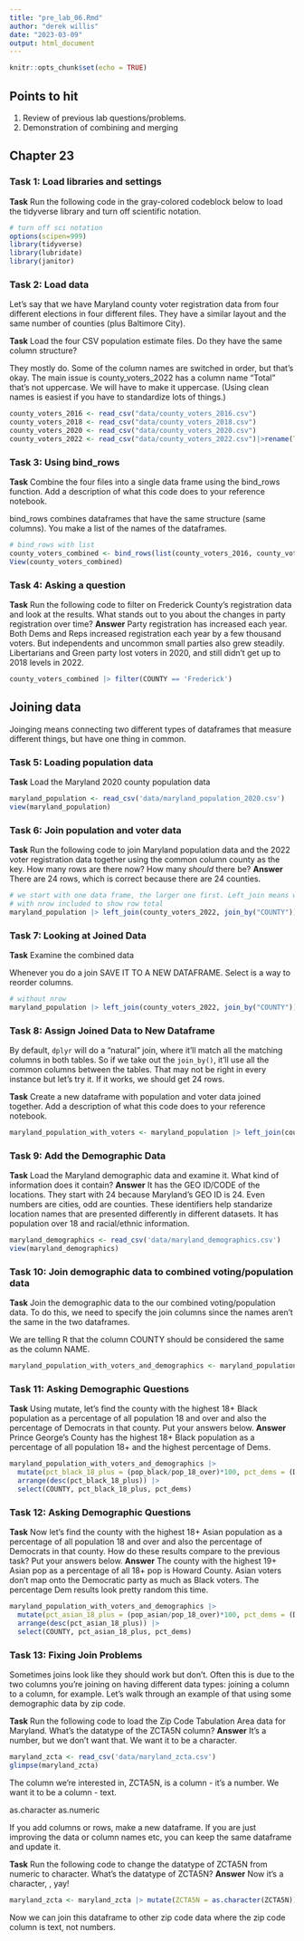 ```yaml
---
title: "pre_lab_06.Rmd"
author: "derek willis"
date: "2023-03-09"
output: html_document
---
```


```r
knitr::opts_chunk$set(echo = TRUE)
```

## Points to hit

1.  Review of previous lab questions/problems.
2.  Demonstration of combining and merging

## Chapter 23

### Task 1: Load libraries and settings

**Task** Run the following code in the gray-colored codeblock below to load the tidyverse library and turn off scientific notation.

```r
# turn off sci notation
options(scipen=999)
library(tidyverse)
library(lubridate)
library(janitor)
```

### Task 2: Load data

Let's say that we have Maryland county voter registration data from four different elections in four different files. They have a similar layout and the same number of counties (plus Baltimore City).

**Task** Load the four CSV population estimate files. Do they have the same column structure? 

They mostly do. Some of the column names are switched in order, but that's okay. The main issue is county_voters_2022 has a column name "Total" that's not uppercase. We will have to make it uppercase. (Using clean names is easiest if you have to standardize lots of things.)

```r
county_voters_2016 <- read_csv("data/county_voters_2016.csv")
county_voters_2018 <- read_csv("data/county_voters_2018.csv")
county_voters_2020 <- read_csv("data/county_voters_2020.csv")
county_voters_2022 <- read_csv("data/county_voters_2022.csv")|>rename(TOTAL=Total)
```

### Task 3: Using bind_rows

**Task** Combine the four files into a single data frame using the bind_rows function. Add a description of what this code does to your reference notebook.

bind_rows combines dataframes that have the same structure (same columns). You make a list of the names of the dataframes.

```r
# bind_rows with list
county_voters_combined <- bind_rows(list(county_voters_2016, county_voters_2018, county_voters_2020, county_voters_2022))
View(county_voters_combined)
```

### Task 4: Asking a question

**Task** Run the following code to filter on Frederick County's registration data and look at the results. What stands out to you about the changes in party registration over time? 
**Answer**
Party registration has increased each year. Both Dems and Reps increased registration each year by a few thousand voters. But independents and uncommon small parties also grew steadily. Libertarians and Green party lost voters in 2020, and still didn't get up to 2018 levels in 2022.

```r
county_voters_combined |> filter(COUNTY == 'Frederick')
```

## Joining data

Joinging means connecting two different types of dataframes that measure different things, but have one thing in common.

### Task 5: Loading population data

**Task** Load the Maryland 2020 county population data

```r
maryland_population <- read_csv('data/maryland_population_2020.csv')
view(maryland_population)
```

### Task 6: Join population and voter data

**Task** Run the following code to join Maryland population data and the 2022 voter registration data together using the common column county as the key. How many rows are there now? How many *should* there be? **Answer** There are 24 rows, which is correct because there are 24 counties.

```r
# we start with one data frame, the larger one first. Left_join means we want every row in maryland_population to show up even if there's no match in county_voters_2022. inner_join is to combine data in common. left_join is safer because you can see if the join worked. join_by is the column that both have in common.
# with nrow included to show row total
maryland_population |> left_join(county_voters_2022, join_by("COUNTY")) |> nrow()
```

### Task 7: Looking at Joined Data

**Task** Examine the combined data

Whenever you do a join SAVE IT TO A NEW DATAFRAME. Select is a way to reorder columns.

```r
# without nrow
maryland_population |> left_join(county_voters_2022, join_by("COUNTY"))

```

### Task 8: Assign Joined Data to New Dataframe

By default, `dplyr` will do a "natural" join, where it'll match all the matching columns in both tables. So if we take out the `join_by()`, it'll use all the common columns between the tables. That may not be right in every instance but let's try it. If it works, we should get 24 rows.

**Task** Create a new dataframe with population and voter data joined together. Add a description of what this code does to your reference notebook.

```r
maryland_population_with_voters <- maryland_population |> left_join(county_voters_2022, join_by("COUNTY"))
```

### Task 9: Add the Demographic Data

**Task** Load the Maryland demographic data and examine it. What kind of information does it contain? **Answer**
It has the GEO ID/CODE of the locations. They start with 24 because Maryland's GEO ID is 24. Even numbers are cities, odd are counties. These identifiers help standarize location names that are presented differently in different datasets. It has population over 18 and racial/ethnic information.

```r
maryland_demographics <- read_csv('data/maryland_demographics.csv')
view(maryland_demographics)
```

### Task 10: Join demographic data to combined voting/population data

**Task** Join the demographic data to the our combined voting/population data. To do this, we need to specify the join columns since the names aren't the same in the two dataframes.

We are telling R that the column COUNTY should be considered the same as the column NAME.

```r
maryland_population_with_voters_and_demographics <- maryland_population_with_voters |> left_join(maryland_demographics, join_by(COUNTY == NAME))
```

### Task 11: Asking Demographic Questions

**Task** Using mutate, let's find the county with the highest 18+ Black population as a percentage of all population 18 and over and also the percentage of Democrats in that county. Put your answers below. **Answer** Prince George's County has the highest 18+ Black population as a percentage of all population 18+ and the highest percentage of Dems.

```r
maryland_population_with_voters_and_demographics |>
  mutate(pct_black_18_plus = (pop_black/pop_18_over)*100, pct_dems = (DEM/TOTAL)*100) |> 
  arrange(desc(pct_black_18_plus)) |> 
  select(COUNTY, pct_black_18_plus, pct_dems)
```

### Task 12: Asking Demographic Questions

**Task** Now let's find the county with the highest 18+ Asian population as a percentage of all population 18 and over and also the percentage of Democrats in that county. How do these results compare to the previous task? Put your answers below. **Answer**
The county with the highest 19+ Asian pop as a percentage of all 18+ pop is Howard County. Asian voters don't map onto the Democratic party as much as Black voters. The percentage Dem results look pretty random this time.
```r
maryland_population_with_voters_and_demographics |>
  mutate(pct_asian_18_plus = (pop_asian/pop_18_over)*100, pct_dems = (DEM/TOTAL)*100) |> 
  arrange(desc(pct_asian_18_plus)) |> 
  select(COUNTY, pct_asian_18_plus, pct_dems)
```

### Task 13: Fixing Join Problems

Sometimes joins look like they should work but don't. Often this is due to the two columns you're joining on having different data types: joining a <chr> column to a <dbl> column, for example. Let's walk through an example of that using some demographic data by zip code.

**Task** Run the following code to load the Zip Code Tabulation Area data for Maryland. What's the datatype of the ZCTA5N column? **Answer** It's a number, but we don't want that. We want it to be a character.

```r
maryland_zcta <- read_csv('data/maryland_zcta.csv')
glimpse(maryland_zcta)
```

The column we're interested in, ZCTA5N, is a <dbl> column - it's a number. We want it to be a <chr> column - text.

as.character
as.numeric

If you add columns or rows, make a new dataframe. If you are just improving the data or column names etc, you can keep the same dataframe and update it.

**Task** Run the following code to change the datatype of ZCTA5N from numeric to character. What's the datatype of ZCTA5N? **Answer** Now it's a character, <chr>, yay!

```r
maryland_zcta <- maryland_zcta |> mutate(ZCTA5N = as.character(ZCTA5N))
```

Now we can join this dataframe to other zip code data where the zip code column is text, not numbers.
